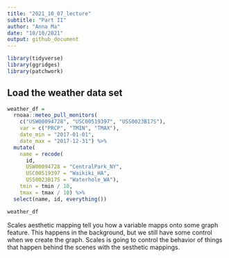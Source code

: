 ```yaml
---
title: "2021_10_07_lecture"
subtitle: "Part II"
author: "Anna Ma"
date: "10/10/2021"
output: github_document
---
```


```r
library(tidyverse)
library(ggridges)
library(patchwork)
```

## Load the weather data set

```r
weather_df = 
  rnoaa::meteo_pull_monitors(
    c("USW00094728", "USC00519397", "USS0023B17S"),
    var = c("PRCP", "TMIN", "TMAX"), 
    date_min = "2017-01-01",
    date_max = "2017-12-31") %>%
  mutate(
    name = recode(
      id, 
      USW00094728 = "CentralPark_NY", 
      USC00519397 = "Waikiki_HA",
      USS0023B17S = "Waterhole_WA"),
    tmin = tmin / 10,
    tmax = tmax / 10) %>%
  select(name, id, everything())

weather_df
```

Scales
aesthetic mapping tell you how a variable mapps onto some graph feature. This happens in the background, but we still have some control when we create the graph. Scales is going to control the behavior of things that happen behind the scenes with the sesthetic mappings. 